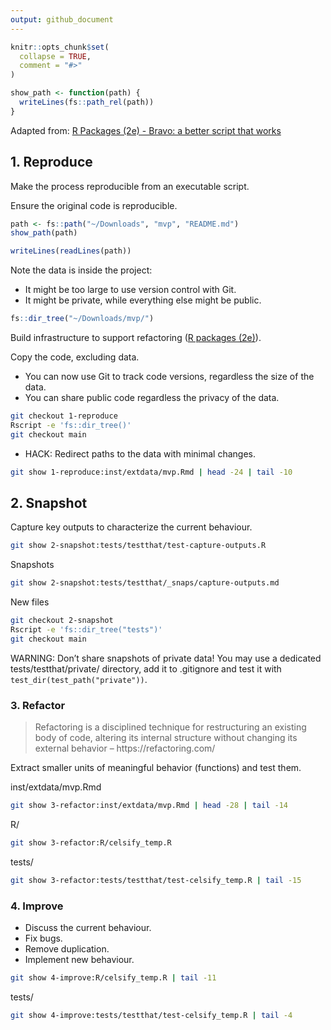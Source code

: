 ```yaml
---
output: github_document
---
```


<!-- README.md is generated from README.Rmd. Please edit that file -->

```r
knitr::opts_chunk$set(
  collapse = TRUE,
  comment = "#>"
)

show_path <- function(path) {
  writeLines(fs::path_rel(path))
}
```

Adapted from: [R Packages (2e) - Bravo: a better script that works](https://r-pkgs.org/package-within.html#bravo-a-better-script-that-works)

## 1. Reproduce

Make the process reproducible from an executable script.

Ensure the original code is reproducible.

```r
path <- fs::path("~/Downloads", "mvp", "README.md")
show_path(path)
```
```r
writeLines(readLines(path))
```

Note the data is inside the project:

  * It might be too large to use version control with Git.
  * It might be private, while everything else might be public.

```r
fs::dir_tree("~/Downloads/mvp/")
```

Build infrastructure to support refactoring ([R packages (2e)](https://r-pkgs.org/)).

Copy the code, excluding data.

* You can now use Git to track code versions, regardless the size of the data.
* You can share public code regardless the privacy of the data.

```bash
git checkout 1-reproduce
Rscript -e 'fs::dir_tree()'
git checkout main
```

* HACK: Redirect paths to the data with minimal changes.

```bash
git show 1-reproduce:inst/extdata/mvp.Rmd | head -24 | tail -10
```

## 2. Snapshot

Capture key outputs to characterize the current behaviour.

```bash
git show 2-snapshot:tests/testthat/test-capture-outputs.R
```

Snapshots

```bash
git show 2-snapshot:tests/testthat/_snaps/capture-outputs.md
```

New files

```bash
git checkout 2-snapshot
Rscript -e 'fs::dir_tree("tests")'
git checkout main
```

WARNING: Don't share snapshots of private data! You may use a dedicated
tests/testthat/private/ directory, add it to .gitignore and test it with
`test_dir(test_path("private"))`.

### 3. Refactor

> Refactoring is a disciplined technique for restructuring an existing body of
code, altering its internal structure without changing its external behavior --
https://refactoring.com/

Extract smaller units of meaningful behavior (functions) and test them.

inst/extdata/mvp.Rmd

```bash
git show 3-refactor:inst/extdata/mvp.Rmd | head -28 | tail -14
```

R/

```bash
git show 3-refactor:R/celsify_temp.R
```

tests/

```bash
git show 3-refactor:tests/testthat/test-celsify_temp.R | tail -15
```

### 4. Improve

* Discuss the current behaviour.
* Fix bugs.
* Remove duplication.
* Implement new behaviour.

```bash
git show 4-improve:R/celsify_temp.R | tail -11
```

tests/

```bash
git show 4-improve:tests/testthat/test-celsify_temp.R | tail -4
```

